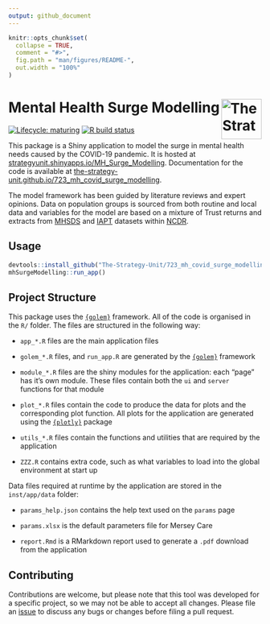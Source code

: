 ```yaml
---
output: github_document
---
```


<!-- README.md is generated from README.Rmd. Please edit that file -->

```r
knitr::opts_chunk$set(
  collapse = TRUE,
  comment = "#>",
  fig.path = "man/figures/README-",
  out.width = "100%"
)
```

# Mental Health Surge Modelling [<img src="https://www.strategyunitwm.nhs.uk/themes/custom/ie_bootstrap/logo.svg" title="The Strategy Unit" alt="The Strategy Unit Logo" align="right" height="80"/>](https://www.strategyunitwm.nhs.uk/)

<!-- badges: start -->

[![Lifecycle: maturing](https://img.shields.io/badge/lifecycle-maturing-blue.svg)](https://www.tidyverse.org/lifecycle/#maturing) [![R build status](https://github.com/The-Strategy-Unit/723_mh_covid_surge_modelling/workflows/R-CMD-check/badge.svg)](https://github.com/The-Strategy-Unit/723_mh_covid_surge_modelling/actions)

<!-- badges: end -->

This package is a Shiny application to model the surge in mental health needs caused by the COVID-19 pandemic. It is hosted at [strategyunit.shinyapps.io/MH\_Surge\_Modelling](https://strategyunit.shinyapps.io/MH_Surge_Modelling/ "MH Surge Modelling | The Strategy Unit on shinyapps.io"). Documentation for the code is available at [the-strategy-unit.github.io/723\_mh\_covid\_surge\_modelling](https://the-strategy-unit.github.io/723_mh_covid_surge_modelling/index.html | "MH Surge Modelling Documentation").

The model framework has been guided by literature reviews and expert opinions. Data on population groups is sourced from both routine and local data and variables for the model are based on a mixture of Trust returns and extracts from [MHSDS](https://data.england.nhs.uk/ncdr/database/NHSE_MH_V3_YTD/ "Mental health data (MHSDS v3)") and [IAPT](https://data.england.nhs.uk/ncdr/database/NHSE_IAPT/ "Improving access to psychological therapies (IAPT)") datasets within [NCDR](https://data.england.nhs.uk/ncdr/about/ "National Commissioning Data Repository (NCDR)").

## Usage

```r
devtools::install_github("The-Strategy-Unit/723_mh_covid_surge_modelling")
mhSurgeModelling::run_app()
```

## Project Structure

This package uses the [`{golem}`](https://github.com/ThinkR-open/golem) framework. All of the code is organised in the `R/` folder. The files are structured in the following way:

-   `app_*.R` files are the main application files

-   `golem_*.R` files, and `run_app.R` are generated by the [`{golem}`](https://github.com/ThinkR-open/golem) framework

-   `module_*.R` files are the shiny modules for the application: each "page" has it's own module. These files contain both the `ui` and `server` functions for that module

-   `plot_*.R` files contain the code to produce the data for plots and the corresponding plot function. All plots for the application are generated using the [`{plotly}`](https://plotly.com/r/) package

-   `utils_*.R` files contain the functions and utilities that are required by the application

-   `ZZZ.R` contains extra code, such as what variables to load into the global environment at start up

Data files required at runtime by the application are stored in the `inst/app/data` folder:

-   `params_help.json` contains the help text used on the `params` page

-   `params.xlsx` is the default parameters file for Mersey Care

-   `report.Rmd` is a RMarkdown report used to generate a `.pdf` download from the application

## Contributing

Contributions are welcome, but please note that this tool was developed for a specific project, so we may not be able to accept all changes. Please file an [issue](https://github.com/The-Strategy-Unit/723_mh_covid_surge_modelling/issues/new) to discuss any bugs or changes before filing a pull request.
